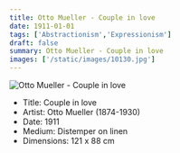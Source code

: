 ```yaml
---
title: Otto Mueller - Couple in love
date: 1911-01-01
tags: ['Abstractionism','Expressionism']
draft: false
summary: Otto Mueller - Couple in love
images: ['/static/images/10130.jpg']
---
```


![Otto Mueller - Couple in love](/static/images/10130.jpg)

* Title: Couple in love
* Artist: Otto Mueller (1874-1930)
* Date: 1911
* Medium: Distemper on linen
* Dimensions: 121 x 88 cm


